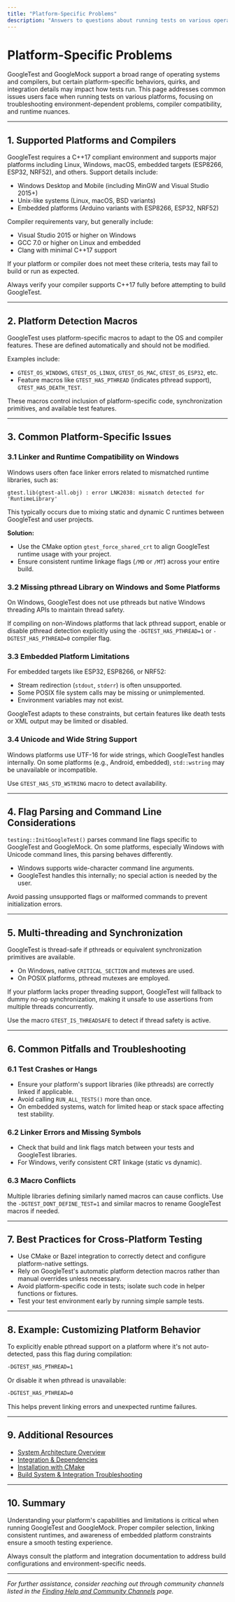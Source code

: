 ```yaml
---
title: "Platform-Specific Problems"
description: "Answers to questions about running tests on various operating systems, compiler quirks, and platform-specific integration details. Ensures users can troubleshoot environment-dependent issues."
---
```


# Platform-Specific Problems

GoogleTest and GoogleMock support a broad range of operating systems and compilers, but certain platform-specific behaviors, quirks, and integration details may impact how tests run. This page addresses common issues users face when running tests on various platforms, focusing on troubleshooting environment-dependent problems, compiler compatibility, and runtime nuances.

---

## 1. Supported Platforms and Compilers

GoogleTest requires a C++17 compliant environment and supports major platforms including Linux, Windows, macOS, embedded targets (ESP8266, ESP32, NRF52), and others. Support details include:

- Windows Desktop and Mobile (including MinGW and Visual Studio 2015+)
- Unix-like systems (Linux, macOS, BSD variants)
- Embedded platforms (Arduino variants with ESP8266, ESP32, NRF52)

Compiler requirements vary, but generally include:

- Visual Studio 2015 or higher on Windows
- GCC 7.0 or higher on Linux and embedded
- Clang with minimal C++17 support

If your platform or compiler does not meet these criteria, tests may fail to build or run as expected.

<Check>
Always verify your compiler supports C++17 fully before attempting to build GoogleTest.
</Check>

---

## 2. Platform Detection Macros

GoogleTest uses platform-specific macros to adapt to the OS and compiler features. These are defined automatically and should not be modified.

Examples include:

- `GTEST_OS_WINDOWS`, `GTEST_OS_LINUX`, `GTEST_OS_MAC`, `GTEST_OS_ESP32`, etc.
- Feature macros like `GTEST_HAS_PTHREAD` (indicates pthread support), `GTEST_HAS_DEATH_TEST`.

These macros control inclusion of platform-specific code, synchronization primitives, and available test features.

---

## 3. Common Platform-Specific Issues

### 3.1 Linker and Runtime Compatibility on Windows

Windows users often face linker errors related to mismatched runtime libraries, such as:

```
gtest.lib(gtest-all.obj) : error LNK2038: mismatch detected for 'RuntimeLibrary'
```

This typically occurs due to mixing static and dynamic C runtimes between GoogleTest and user projects.

**Solution:**

- Use the CMake option `gtest_force_shared_crt` to align GoogleTest runtime usage with your project.
- Ensure consistent runtime linkage flags (`/MD` or `/MT`) across your entire build.

### 3.2 Missing pthread Library on Windows and Some Platforms

On Windows, GoogleTest does not use pthreads but native Windows threading APIs to maintain thread safety.

If compiling on non-Windows platforms that lack pthread support, enable or disable pthread detection explicitly using the `-DGTEST_HAS_PTHREAD=1` or `-DGTEST_HAS_PTHREAD=0` compiler flag.

### 3.3 Embedded Platform Limitations

For embedded targets like ESP32, ESP8266, or NRF52:

- Stream redirection (`stdout`, `stderr`) is often unsupported.
- Some POSIX file system calls may be missing or unimplemented.
- Environment variables may not exist.

GoogleTest adapts to these constraints, but certain features like death tests or XML output may be limited or disabled.

### 3.4 Unicode and Wide String Support

Windows platforms use UTF-16 for wide strings, which GoogleTest handles internally. On some platforms (e.g., Android, embedded), `std::wstring` may be unavailable or incompatible.

Use `GTEST_HAS_STD_WSTRING` macro to detect availability.

---

## 4. Flag Parsing and Command Line Considerations

`testing::InitGoogleTest()` parses command line flags specific to GoogleTest and GoogleMock. On some platforms, especially Windows with Unicode command lines, this parsing behaves differently.

- Windows supports wide-character command line arguments.
- GoogleTest handles this internally; no special action is needed by the user.

Avoid passing unsupported flags or malformed commands to prevent initialization errors.

---

## 5. Multi-threading and Synchronization

GoogleTest is thread-safe if pthreads or equivalent synchronization primitives are available.

- On Windows, native `CRITICAL_SECTION` and mutexes are used.
- On POSIX platforms, pthread mutexes are employed.

If your platform lacks proper threading support, GoogleTest will fallback to dummy no-op synchronization, making it unsafe to use assertions from multiple threads concurrently.

Use the macro `GTEST_IS_THREADSAFE` to detect if thread safety is active.

---

## 6. Common Pitfalls and Troubleshooting

### 6.1 Test Crashes or Hangs

- Ensure your platform's support libraries (like pthreads) are correctly linked if applicable.
- Avoid calling `RUN_ALL_TESTS()` more than once.
- On embedded systems, watch for limited heap or stack space affecting test stability.

### 6.2 Linker Errors and Missing Symbols

- Check that build and link flags match between your tests and GoogleTest libraries.
- For Windows, verify consistent CRT linkage (static vs dynamic).

### 6.3 Macro Conflicts

Multiple libraries defining similarly named macros can cause conflicts. Use the `-DGTEST_DONT_DEFINE_TEST=1` and similar macros to rename GoogleTest macros if needed.

---

## 7. Best Practices for Cross-Platform Testing

- Use CMake or Bazel integration to correctly detect and configure platform-native settings.
- Rely on GoogleTest's automatic platform detection macros rather than manual overrides unless necessary.
- Avoid platform-specific code in tests; isolate such code in helper functions or fixtures.
- Test your test environment early by running simple sample tests.

---

## 8. Example: Customizing Platform Behavior

To explicitly enable pthread support on a platform where it's not auto-detected, pass this flag during compilation:

```bash
-DGTEST_HAS_PTHREAD=1
```

Or disable it when pthread is unavailable:

```bash
-DGTEST_HAS_PTHREAD=0
```

This helps prevent linking errors and unexpected runtime failures.

---

## 9. Additional Resources

- [System Architecture Overview](https://github.com/google/googletest/blob/main/docs/overview/architecture-and-integration/system-architecture.md)
- [Integration & Dependencies](https://github.com/google/googletest/blob/main/docs/overview/architecture-and-integration/integration-and-dependencies.md)
- [Installation with CMake](https://github.com/google/googletest/blob/main/docs/getting-started/setup-prerequisites-installation/installation-cmake.md)
- [Build System & Integration Troubleshooting](https://github.com/google/googletest/blob/main/docs/faq/troubleshooting/integration-issues.md)

---

## 10. Summary

Understanding your platform's capabilities and limitations is critical when running GoogleTest and GoogleMock. Proper compiler selection, linking consistent runtimes, and awareness of embedded platform constraints ensure a smooth testing experience.

Always consult the platform and integration documentation to address build configurations and environment-specific needs.

---

_For further assistance, consider reaching out through community channels listed in the [Finding Help and Community Channels](https://github.com/google/googletest/blob/main/docs/faq/community-support/finding-help.md) page._
